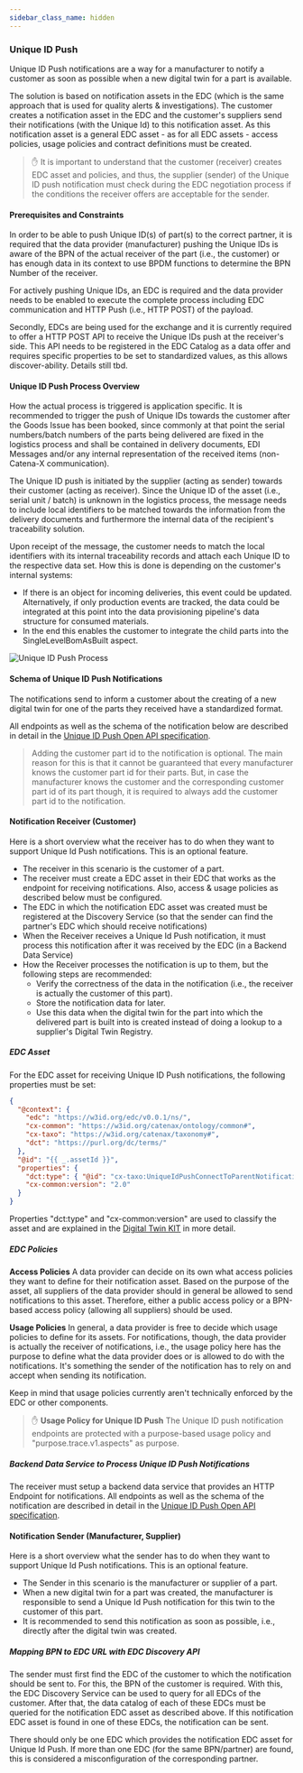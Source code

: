 ```yaml
---
sidebar_class_name: hidden
---
```


<!--
This work is licensed under the CC-BY-4.0 (https://creativecommons.org/licenses/by/4.0/legalcode).

- SPDX-License-Identifier: CC-BY-4.0
- SPDX-FileCopyrightText: 2023 - 2024 BASF SE
- SPDX-FileCopyrightText: 2023 - 2024 Bayerische Motoren Werke Aktiengesellschaft (BMW AG)
- SPDX-FileCopyrightText: 2023 - 2024 Fraunhofer-Gesellschaft zur Foerderung der angewandten Forschung e.V. (represented by Fraunhofer ISST & Fraunhofer IML)
- SPDX-FileCopyrightText: 2023 - 2024 German Edge Cloud GmbH & Co. KG
- SPDX-FileCopyrightText: 2023 - 2024 Mercedes Benz AG
- SPDX-FileCopyrightText: 2023 - 2024 Robert Bosch Manufacturing Solutions GmbH
- SPDX-FileCopyrightText: 2023 - 2024 SAP SE
- SPDX-FileCopyrightText: 2023 - 2024 Siemens AG
- SPDX-FileCopyrightText: 2023 - 2024 T-Systems International GmbH
- SPDX-FileCopyrightText: 2023 - 2024 ZF Friedrichshafen AG
- SPDX-FileCopyrightText: 2023 - 2024 Contributors to the Eclipse Foundation
- Source URL: https://github.com/eclipse-tractusx/eclipse-tractusx.github.io/tree/main/docs-kits/kits/Industry%20Core%20Kit (latest version)
-->

### Unique ID Push

Unique ID Push notifications are a way for a manufacturer to notify a customer as soon as possible when a new digital twin for a part is available.

The solution is based on notification assets in the EDC (which is the same approach that is used for quality alerts & investigations). The customer creates a notification asset in the EDC and the customer's suppliers send their notifications (with the Unique Id) to this notification asset. As this notification asset is a general EDC asset - as for all EDC assets - access policies, usage policies and contract definitions must be created.

> :raised_hand: It is important to understand that the customer (receiver) creates EDC asset and policies, and thus, the supplier (sender) of the Unique ID push notification must check during the EDC negotiation process if the conditions the receiver offers are acceptable for the sender.

#### Prerequisites and Constraints

In order to be able to push Unique ID(s) of part(s) to the correct partner, it is required that the data provider (manufacturer) pushing the Unique IDs is aware of the BPN of the actual receiver of the part (i.e., the customer) or has enough data in its context to use BPDM functions to determine the BPN Number of the receiver.

For actively pushing Unique IDs, an EDC is required and the data provider needs to be enabled to execute the complete process including EDC communication and HTTP Push (i.e., HTTP POST) of the payload.

Secondly, EDCs are being used for the exchange and it is currently required to offer a HTTP POST API to receive the Unique IDs push at the receiver's side. This API needs to be registered in the EDC Catalog as a data offer and requires specific properties to be set to standardized values, as this allows discover-ability. Details still tbd.

#### Unique ID Push Process Overview

How the actual process is triggered is application specific. It is recommended to trigger the push of Unique IDs towards the customer after the Goods Issue has been booked, since commonly at that point the serial numbers/batch numbers of the parts being delivered are fixed in the logistics process and shall be contained in delivery documents, EDI Messages and/or any internal representation of the received items (non-Catena-X communication).

The Unique ID push is initiated by the supplier (acting as sender) towards their customer (acting as receiver). Since the Unique ID of the asset (i.e., serial unit / batch) is unknown in the logistics process, the message needs to include local identifiers to be matched towards the information from the delivery documents and furthermore the internal data of the recipient's traceability solution.

Upon receipt of the message, the customer needs to match the local identifiers with its internal traceability records and attach each Unique ID to the respective data set. How this is done is depending on the customer's internal systems:

- If there is an object for incoming deliveries, this event could be updated.
  Alternatively, if only production events are tracked, the data could be integrated at this point into the data provisioning pipeline's data structure for consumed materials.
- In the end this enables the customer to integrate the child parts into the SingleLevelBomAsBuilt aspect.

![Unique ID Push Process](../assets/unique_id_push_process.png)

<!--
The following PlantUML code is used to generate the image shown:

@startuml
autonumber

box "Supplier Landscape" #Lightblue
participant "Data Provisioning Supplier" as TraceSup order 1
participant "EDC Supplier" as EDCSup order 2
end box

box "Catena-X Services" #grey
participant "EDC Discovery Service" as EDCDisc order 3
participant "BPDM API" as BPM order 4
end box

box "Customer Landscape" #lightyellow
participant "EDC Customer" as EDCCust order 5
participant "Data Provisioning Customer" as TraceCust order 6
end box

group optional [if BPN of Customer is not directly known]
TraceSup -> BPM: Request Customer BPN number
BPM -> TraceSup: BPN number
end

group optional [if EDC Adress is not directly known or buffered]
TraceSup -> EDCDisc: Request EDC Endpoint for BPN of customer
EDCDisc -> TraceSup: Return EDC Adress
end

TraceSup -> EDCSup: Trigger Unique ID Push to customer EDC

group contract negotiation
EDCSup -> EDCCust: Request Contract for Unique ID Push receiption endpoint
EDCCust -> EDCSup: Return Access Token and Dataplane Endpoint
end

EDCSup -> EDCCust: Send Unique ID Push notification and Token
EDCCust -> TraceCust: Forward Unique ID
TraceCust -> TraceCust: link UUID to Traceability events/material

@enduml
-->

#### Schema of Unique ID Push Notifications

The notifications send to inform a customer about the creating of a new digital twin for one of the parts they received have a standardized format.

All endpoints as well as the schema of the notification below are described in detail in the [Unique ID Push Open API specification](../../../../openApi/industrycore/unique-id-push.yaml).

> Adding the customer part id to the notification is optional. The main reason for this is that it cannot be guaranteed that every manufacturer knows the customer part id for their parts. But, in case the manufacturer knows the customer and the corresponding customer part id of its part though, it is required to always add the customer part id to the notification.

#### Notification Receiver (Customer)

Here is a short overview what the receiver has to do when they want to support Unique Id Push notifications. This is an optional feature.

- The receiver in this scenario is the customer of a part.
- The receiver must create a EDC asset in their EDC that works as the endpoint for receiving notifications. Also, access & usage policies as described below must be configured.
- The EDC in which the notification EDC asset was created must be registered at the Discovery Service (so that the sender can find the partner's EDC which should receive notifications)
- When the Receiver receives a Unique Id Push notification, it must process this notification after it was received by the EDC (in a Backend Data Service)
- How the Receiver processes the notification is up to them, but the following steps are recommended:
  - Verify the correctness of the data in the notification (i.e., the receiver is actually the customer of this part).
  - Store the notification data for later.
  - Use this data when the digital twin for the part into which the delivered part is built into is created instead of doing a lookup to a supplier's Digital Twin Registry.

##### EDC Asset

For the EDC asset for receiving Unique ID Push notifications, the following properties must be set:

```json
{
  "@context": {
    "edc": "https://w3id.org/edc/v0.0.1/ns/",
    "cx-common": "https://w3id.org/catenax/ontology/common#",
    "cx-taxo": "https://w3id.org/catenax/taxonomy#",
    "dct": "https://purl.org/dc/terms/"
  },
  "@id": "{{ _.assetId }}",
  "properties": {
    "dct:type": { "@id": "cx-taxo:UniqueIdPushConnectToParentNotification" },
    "cx-common:version": "2.0"
  }
}
```

Properties "dct:type" and "cx-common:version" are used to classify the asset and are explained in the [Digital Twin KIT](https://eclipse-tractusx.github.io/docs-kits/kits/Digital%20Twin%20Kit/Software%20Development%20View/Specification%20Digital%20Twin%20KIT#registration-at-edc) in more detail.

##### EDC Policies

**Access Policies**
A data provider can decide on its own what access policies they want to define for their notification asset. Based on the purpose of the asset, all suppliers of the data provider should in general be allowed to send notifications to this asset. Therefore, either a public access policy or a BPN-based access policy (allowing all suppliers) should be used.

**Usage Policies**
In general, a data provider is free to decide which usage policies to define for its assets. For notifications, though, the data provider is actually the receiver of notifications, i.e., the usage policy here has the purpose to define what the data provider does or is allowed to do with the notifications. It's something the sender of the notification has to rely on and accept when sending its notification.

Keep in mind that usage policies currently aren't technically enforced by the EDC or other components.

> :raised_hand: **Usage Policy for Unique ID Push**
> The Unique ID push notification endpoints are protected with a purpose-based usage policy and "purpose.trace.v1.aspects" as purpose.

##### Backend Data Service to Process Unique ID Push Notifications

The receiver must setup a backend data service that provides an HTTP Endpoint for notifications. All endpoints as well as the schema of the notification are described in detail in the [Unique ID Push Open API specification](../../../../openApi/industrycore/unique-id-push.yaml).

#### Notification Sender (Manufacturer, Supplier)

Here is a short overview what the sender has to do when they want to support Unique Id Push notifications. This is an optional feature.

- The Sender in this scenario is the manufacturer or supplier of a part.
- When a new digital twin for a part was created, the manufacturer is responsible to send a Unique Id Push notification for this twin to the customer of this part.
- It is recommended to send this notification as soon as possible, i.e., directly after the digital twin was created.

##### Mapping BPN to EDC URL with EDC Discovery API

The sender must first find the EDC of the customer to which the notification should be sent to. For this, the BPN of the customer is required. With this, the EDC Discovery Service can be used to query for all EDCs of the customer. After that, the data catalog of each of these EDCs must be queried for the notification EDC asset as described above. If this notification EDC asset is found in one of these EDCs, the notification can be sent.

There should only be one EDC which provides the notification EDC asset for Unique Id Push. If more than one EDC (for the same BPN/partner) are found, this is considered a misconfiguration of the corresponding partner.
